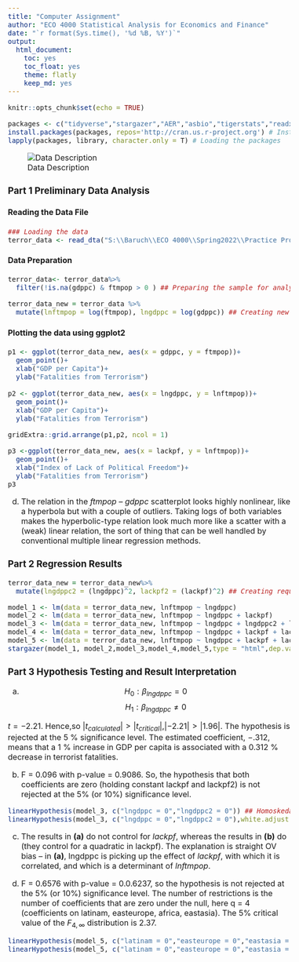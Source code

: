 ---
title: "Computer Assignment"
author: "ECO 4000 Statistical Analysis for Economics and Finance"
date: "`r format(Sys.time(), '%d %B, %Y')`"
output: 
  html_document: 
    toc: yes
    toc_float: yes
    theme: flatly
    keep_md: yes
---
<style type="text/css">
  body{
  font-size: 12pt;
}
</style>

```{r setup, include=FALSE}
knitr::opts_chunk$set(echo = TRUE)
```


```{r packages,include= FALSE, message=FALSE, warning=FALSE,results='hide'}
packages <- c("tidyverse","stargazer","AER","asbio","tigerstats","readxl","foreign","wooldridge","gridExtra","haven","CARS") ## This is how you define an object (which is a vector here)
install.packages(packages, repos='http://cran.us.r-project.org') # Installing packages at once
lapply(packages, library, character.only = T) # Loading the packages
```


![Data Description](DataDescription.PNG)

### Part 1 Preliminary Data Analysis

#### Reading the Data File

```{r readingthedata,include= TRUE, message=FALSE, warning=FALSE}
### Loading the data
terror_data <- read_dta("S:\\Baruch\\ECO 4000\\Spring2022\\Practice Problems\\Computer_Assignment\\terrorism.dta")
```


#### Data Preparation

```{r data preparation,include= TRUE, message=FALSE, warning=FALSE}
terror_data<- terror_data%>%
  filter(!is.na(gdppc) & ftmpop > 0 ) ## Preparing the sample for analysis

terror_data_new = terror_data %>%
  mutate(lnftmpop = log(ftmpop), lngdppc = log(gdppc)) ## Creating new variables
```


#### Plotting the data using ggplot2


```{r scatter plots, include= TRUE, message=FALSE, warning=FALSE}
p1 <- ggplot(terror_data_new, aes(x = gdppc, y = ftmpop))+
  geom_point()+
  xlab("GDP per Capita")+
  ylab("Fatalities from Terrorism")
  
p2 <- ggplot(terror_data_new, aes(x = lngdppc, y = lnftmpop))+
  geom_point()+
  xlab("GDP per Capita")+
  ylab("Fatalities from Terrorism")

gridExtra::grid.arrange(p1,p2, ncol = 1)
```


```{r part c, include=TRUE, message=FALSE, warning=FALSE}
p3 <-ggplot(terror_data_new, aes(x = lackpf, y = lnftmpop))+
  geom_point()+
  xlab("Index of Lack of Political Freedom")+
  ylab("Fatalities from Terrorism")
p3
```

d. The relation in the *ftmpop* – *gdppc* scatterplot looks highly nonlinear, like a hyperbola but with a couple of outliers. Taking logs of both variables makes the hyperbolic-type relation look much more like a scatter with a (weak) linear relation, the sort of thing that can be well handled by conventional multiple linear regression methods.

### Part 2 Regression Results

```{r regression results,include= TRUE, message=FALSE, warning=FALSE, results='asis'}
terror_data_new = terror_data_new%>%
  mutate(lngdppc2 = (lngdppc)^2, lackpf2 = (lackpf)^2) ## Creating required variables

model_1 <- lm(data = terror_data_new, lnftmpop ~ lngdppc)
model_2 <- lm(data = terror_data_new, lnftmpop ~ lngdppc + lackpf)
model_3 <- lm(data = terror_data_new, lnftmpop ~ lngdppc + lngdppc2 + lackpf + lackpf2)
model_4 <- lm(data = terror_data_new, lnftmpop ~ lngdppc + lackpf + lackpf2 + ethnic + religion)
model_5 <- lm(data = terror_data_new, lnftmpop ~ lngdppc + lackpf + lackpf2 + ethnic + religion + mideast + latinam + easteurope + eastasia + africa)
stargazer(model_1, model_2,model_3,model_4,model_5,type = "html",dep.var.labels   = "Fatalities from Terrorism per Population", title = "Determinants of Terrorism", style = "qje",notes.append = FALSE,notes = c("<sup>&sstarf;</sup>p<0.1; <sup>&sstarf;&sstarf;</sup>p<0.05; <sup>&sstarf;&sstarf;&sstarf;</sup>p<0.01"))
```


### Part 3 Hypothesis Testing and Result Interpretation


a. $$H_{0} : \beta_{lngdppc} = 0$$ 
$$H_{1} : \beta_{lngdppc} \neq 0$$ 
    

$t = -2.21$. Hence,so $|t_{calculated}| > |t_{critical}|$,$|-2.21| > |1.96|$. The hypothesis is rejected at the 5 % significance level. The estimated coefficient, $-.312$, means that a 1 % increase in GDP per capita is associated with a 0.312 % decrease in terrorist fatalities.

b. F = 0.096 with p-value = 0.9086. So, the hypothesis that both coefficients are zero (holding constant lackpf and lackpf2) is not rejected at the 5% (or 10%) significance level.
```{r Ftest_1,include= TRUE, message=FALSE, warning=FALSE}
linearHypothesis(model_3, c("lngdppc = 0","lngdppc2 = 0")) ## Homoskedastic Errors
linearHypothesis(model_3, c("lngdppc = 0","lngdppc2 = 0"),white.adjust = "hc1") ## heteroskedasticity robust standard errors
```

c. The results in **(a)** do not control for *lackpf*, whereas the results in **(b)** do (they control for a quadratic in lackpf). The explanation is straight OV bias – in **(a)**, lngdppc is picking up the effect of *lackpf*, with which it is correlated, and which is a determinant of *lnftmpop*.


d. F = 0.6576 with p-value = 0.0.6237, so the hypothesis is not rejected at the 5% (or 10%) significance level. The number of restrictions is the number of coefficients that are zero under the null, here q = 4 (coefficients on latinam, easteurope, africa, eastasia). The 5% critical value of the $F_{4,\infty}$ distribution is 2.37.
```{r Ftest_2,include= TRUE, message=FALSE, warning=FALSE}
linearHypothesis(model_5, c("latinam = 0","easteurope = 0","eastasia = 0","africa = 0")) ## Homoskedastic Errors
linearHypothesis(model_5, c("latinam = 0","easteurope = 0","eastasia = 0","africa = 0"),white.adjust = "hc1") ## heteroskedasticity robust standard errors
```


